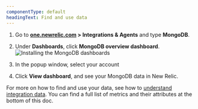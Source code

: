 ```yaml
---
componentType: default
headingText: Find and use data
---
```


1. Go to **[one.newrelic.com](https://one.newrelic.com) > Integrations & Agents** and type **MongoDB**.

2. Under **Dashboards**, click **MongoDB overview dashboard**.
   <img
     title="Install the MongoDB dashboards"
     alt="Installing the MongoDB dashboards"
     src="/images/infrastructure_screenshot-crop_install-mysql-dashboard.webp"
   />

3. In the popup window, select your account

4. Click **View dashboard**, and see your MongoDB data in New Relic.

For more on how to find and use your data, see how to [understand integration data](/docs/infrastructure/integrations/find-use-infrastructure-integration-data). You can find a full list of metrics and their attributes at the bottom of this doc.
